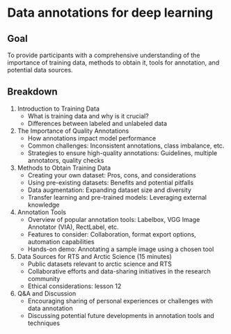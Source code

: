 #  Data annotations for deep learning 

## Goal
To provide participants with a comprehensive understanding of the importance of training data, methods to obtain it, tools for annotation, and potential data sources.

## Breakdown
1. Introduction to Training Data
    - What is training data and why is it crucial?
    - Differences between labeled and unlabeled data
2. The Importance of Quality Annotations
    - How annotations impact model performance
    - Common challenges: Inconsistent annotations, class imbalance, etc.
    - Strategies to ensure high-quality annotations: Guidelines, multiple annotators, quality checks
3. Methods to Obtain Training Data
    - Creating your own dataset: Pros, cons, and considerations
    - Using pre-existing datasets: Benefits and potential pitfalls
    - Data augmentation: Expanding dataset size and diversity
    - Transfer learning and pre-trained models: Leveraging external knowledge
4. Annotation Tools 
    - Overview of popular annotation tools: Labelbox, VGG Image Annotator (VIA), RectLabel, etc.
    - Features to consider: Collaboration, format export options, automation capabilities
    - Hands-on demo: Annotating a sample image using a chosen tool
5. Data Sources for RTS and Arctic Science (15 minutes)
    - Public datasets relevant to arctic science and RTS
    - Collaborative efforts and data-sharing initiatives in the research community
    - Ethical considerations: lesson 12
6. Q&A and Discussion
    - Encouraging sharing of personal experiences or challenges with data annotation
    - Discussing potential future developments in annotation tools and techniques